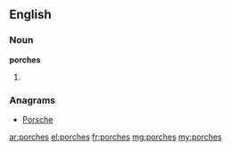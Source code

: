 ==English==

===Noun===
'''porches'''

# {{plural of|[[porch]]}}

===Anagrams===
* [[Porsche#English|Porsche]]

[[ar:porches]]
[[el:porches]]
[[fr:porches]]
[[mg:porches]]
[[my:porches]]